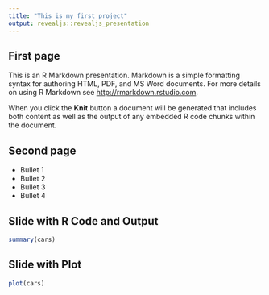 ```yaml
---
title: "This is my first project"
output: revealjs::revealjs_presentation
---
```


## First page


This is an R Markdown presentation. Markdown is a simple formatting syntax for authoring HTML, PDF, and MS Word documents. For more details on using R Markdown see <http://rmarkdown.rstudio.com>.

When you click the **Knit** button a document will be generated that includes both content as well as the output of any embedded R code chunks within the document.

## Second page

- Bullet 1
- Bullet 2
- Bullet 3
- Bullet 4

## Slide with R Code and Output

```r
summary(cars)
```

## Slide with Plot

```r
plot(cars)
```

